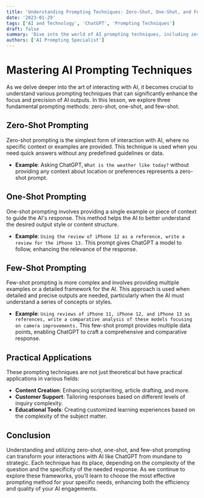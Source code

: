 ```yaml
---
title: 'Understanding Prompting Techniques: Zero-Shot, One-Shot, and Few-Shot'
date: '2023-01-29'
tags: ['AI and Technology', 'ChatGPT', 'Prompting Techniques']
draft: false
summary: 'Dive into the world of AI prompting techniques, including zero-shot, one-shot, and few-shot prompting, to enhance the precision and focus of your interactions with ChatGPT.'
authors: ['AI Prompting Specialist']
---
```


# Mastering AI Prompting Techniques

As we delve deeper into the art of interacting with AI, it becomes crucial to understand various prompting techniques that can significantly enhance the focus and precision of AI outputs. In this lesson, we explore three fundamental prompting methods: zero-shot, one-shot, and few-shot.

## Zero-Shot Prompting

Zero-shot prompting is the simplest form of interaction with AI, where no specific context or examples are provided. This technique is used when you need quick answers without any predefined guidelines or data.

- **Example**: Asking ChatGPT, `What is the weather like today?` without providing any context about location or preferences represents a zero-shot prompt.

## One-Shot Prompting

One-shot prompting involves providing a single example or piece of context to guide the AI's response. This method helps the AI to better understand the desired output style or content structure.

- **Example**: `Using the review of iPhone 12 as a reference, write a review for the iPhone 13.` This prompt gives ChatGPT a model to follow, enhancing the relevance of the response.

## Few-Shot Prompting

Few-shot prompting is more complex and involves providing multiple examples or a detailed framework for the AI. This approach is used when detailed and precise outputs are needed, particularly when the AI must understand a series of concepts or styles.

- **Example**: `Using reviews of iPhone 11, iPhone 12, and iPhone 13 as references, write a comparative analysis of these models focusing on camera improvements.` This few-shot prompt provides multiple data points, enabling ChatGPT to craft a comprehensive and comparative response.

## Practical Applications

These prompting techniques are not just theoretical but have practical applications in various fields:

- **Content Creation**: Enhancing scriptwriting, article drafting, and more.
- **Customer Support**: Tailoring responses based on different levels of inquiry complexity.
- **Educational Tools**: Creating customized learning experiences based on the complexity of the subject matter.

## Conclusion

Understanding and utilizing zero-shot, one-shot, and few-shot prompting can transform your interactions with AI like ChatGPT from mundane to strategic. Each technique has its place, depending on the complexity of the question and the specificity of the needed response. As we continue to explore these frameworks, you'll learn to choose the most effective prompting method for your specific needs, enhancing both the efficiency and quality of your AI engagements.
